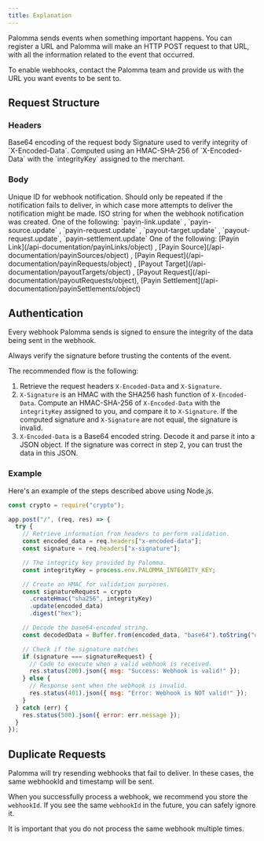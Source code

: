 ```yaml
---
title: Explanation
---
```


Palomma sends events when something important happens. You can register a URL and Palomma will make an HTTP POST request to that URL, with all the information related to the event that occurred.

<Info>
  To enable webhooks, contact the Palomma team and provide us with the URL you
  want events to be sent to.
</Info>

## Request Structure

### Headers

<ResponseField name="X-Encoded-Data" type="string">
  Base64 encoding of the request body
</ResponseField>

<ResponseField name="X-Signature" type="string">
  Signature used to verify integrity of `X-Encoded-Data`. Computed using an
  HMAC-SHA-256 of `X-Encoded-Data` with the `integrityKey` assigned to the
  merchant.
</ResponseField>

### Body

<ResponseField name="webhookId" type="string">
  Unique ID for webhook notification. Should only be repeated if the
  notification fails to deliver, in which case more attempts to deliver the
  notification might be made.
</ResponseField>
<ResponseField name="timestamp" type="string">
  ISO string for when the webhook notification was created.
</ResponseField>
<ResponseField name="eventType" type="enum">
  One of the following: `payin-link.update` , `payin-source.update` ,
  `payin-request.update` , `payout-target.update` , `payout-request.update`,
  `payin-settlement.update`
</ResponseField>
<ResponseField name="event" type="object">
  One of the following: [Payin Link](/api-documentation/payinLinks/object) ,
  [Payin Source](/api-documentation/payinSources/object) , [Payin
  Request](/api-documentation/payinRequests/object) , [Payout
  Target](/api-documentation/payoutTargets/object) , [Payout
  Request](/api-documentation/payoutRequests/object), [Payin
  Settlement](/api-documentation/payinSettlements/object)
</ResponseField>

## Authentication

Every webhook Palomma sends is signed to ensure the integrity of the data being sent in the webhook.

<Warning>
  Always verify the signature before trusting the contents of the event.
</Warning>

The recommended flow is the following:

1. Retrieve the request headers `X-Encoded-Data` and `X-Signature`.
2. `X-Signature` is an HMAC with the SHA256 hash function of `X-Encoded-Data`. Compute an HMAC-SHA-256 of `X-Encoded-Data` with the `integrityKey` assigned to you, and compare it to `X-Signature`. If the computed signature and `X-Signature` are not equal, the signature is invalid.
3. `X-Encoded-Data` is a Base64 encoded string. Decode it and parse it into a JSON object. If the signature was correct in step 2, you can trust the data in this JSON.

### Example

Here's an example of the steps described above using Node.js.

```javascript webhookExample.js
const crypto = require("crypto");

app.post("/", (req, res) => {
  try {
    // Retrieve information from headers to perform validation.
    const encoded_data = req.headers["x-encoded-data"];
    const signature = req.headers["x-signature"];

    // The integrity key provided by Palomma.
    const integrityKey = process.env.PALOMMA_INTEGRITY_KEY;

    // Create an HMAC for validation purposes.
    const signatureRequest = crypto
      .createHmac("sha256", integrityKey)
      .update(encoded_data)
      .digest("hex");

    // Decode the base64-encoded string.
    const decodedData = Buffer.from(encoded_data, "base64").toString("utf-8");

    // Check if the signature matches
    if (signature === signatureRequest) {
      // Code to execute when a valid webhook is received.
      res.status(200).json({ msg: "Success: Webhook is valid!" });
    } else {
      // Response sent when the webhook is invalid.
      res.status(401).json({ msg: "Error: Webhook is NOT valid!" });
    }
  } catch (err) {
    res.status(500).json({ error: err.message });
  }
});
```

## Duplicate Requests

Palomma will try resending webhooks that fail to deliver. In these cases, the same webhookId and timestamp will be sent.

When you successfully process a webhook, we recommend you store the `webhookId`. If you see the same `webhookId` in the future, you can safely ignore it.

<Warning>
  It is important that you do not process the same webhook multiple times.
</Warning>
